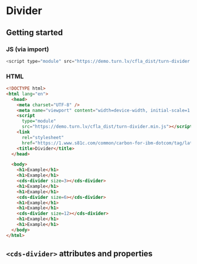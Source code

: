 
# Divider

## Getting started



### JS (via import)

```javascript
<script type="module" src="https://demo.turn.lv/cfla_dist/turn-divider.min.js"></script>
```



### HTML

```html
<!DOCTYPE html>
<html lang="en">
  <head>
    <meta charset="UTF-8" />
    <meta name="viewport" content="width=device-width, initial-scale=1.0" />
    <script
      type="module"
      src="https://demo.turn.lv/cfla_dist/turn-divider.min.js"></script>
    <link
      rel="stylesheet"
      href="https://1.www.s81c.com/common/carbon-for-ibm-dotcom/tag/latest/plex.css" />
    <title>Divider</title>
  </head>

  <body>
    <h1>Example</h1>
    <h1>Example</h1>
    <cds-divider size=3></cds-divider>
    <h1>Example</h1>
    <h1>Example</h1>
    <cds-divider size=6></cds-divider>
    <h1>Example</h1>
    <h1>Example</h1>
    <cds-divider size=12></cds-divider>
    <h1>Example</h1>
    <h1>Example</h1>
  </body>
</html>
```

## `<cds-divider>` attributes and properties

<Props of="cds-divider" />
